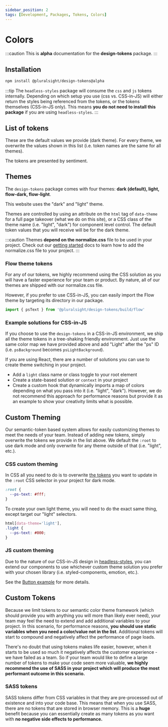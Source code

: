 ```yaml
---
sidebar_position: 2
tags: [Development, Packages, Tokens, Colors]
---
```



# Colors

:::caution
This is **alpha** documentation for the **design-tokens** package.
:::

## Installation

```bash npm2yarn
npm install @pluralsight/design-tokens@alpha
```

:::tip
The `headless-styles` package will consume the `css` and `js` tokens internally. Depending on which setup you use (css vs. CSS-in-JS) will either return the styles being referenced from the tokens, or the tokens themselves (CSS-in-JS only). This means **you do not need to install this package** if you are using `headless-styles`.
:::

## List of tokens

These are the default values we provide (dark theme). For every theme, we overwrite the values shown in this list (i.e. token names are the same for all themes).

The tokens are presented by sentiment.

<TokensColorMap />

## Themes

The `design-tokens` package comes with four themes: **dark (default), light, flow-dark, flow-light**.

This website uses the "dark" and "light" theme.

Themes are controlled by using an attribute on the `html` tag of `data-theme` for a full page takeover (what we do on this site), or a CSS class of the theme name (i.e. "light", "dark") for component level control. The default token values that you will receive will be for the dark theme.

:::caution
Themes **depend on the normalize.css** file to be used in your project. Check out our [getting started](../../getting-started/installation.md#normalizecss) docs to learn how to add the normalize.css file to your project.
:::

### Flow theme tokens

For any of our tokens, we highly recommend using the CSS solution as you will have a faster experience for your team or product. By nature, all of our themes are shipped with our normalize.css file.

However, if you prefer to use CSS-in-JS, you can easily import the Flow theme by targeting its directory in our package.

```javascript title="Importing Flow CSS-in-JS Variables"
import { psText } from '@pluralsight/design-tokens/build/flow'
```

### Example solutions for CSS-in-JS

If you choose to use the `design-tokens` in a CSS-in-JS environment, we ship all the theme tokens in a tree-shaking friendly environment. Just use the same color map we have provided above and add "Light" after the "ps" ID (i.e. `psBackground` becomes `psLightBackground`).

If you are using React, there are a number of solutions you can use to create theme switching in your project.

- Add a `light` class name or class toggle to your root element
- Create a state-based solution or `context` in your project
- Create a custom hook that dynamically imports a map of colors depending on what you pass into it (i.e. "light", "dark"). However, we do not recommend this approach for performance reasons but provide it as an example to show your creativity limits what is possible.

## Custom Theming

Our semantic-token based system allows for easily customizing themes to meet the needs of your team. Instead of adding new tokens, simply overwrite the tokens we provide in the list above. We default the `:root` to use dark mode and only overwrite for any theme outside of that (i.e. "light", etc.).

### CSS custom theming

In CSS all you need to do is to overwrite [the tokens](#list-of-tokens) you want to update in the `:root` CSS selector in your project for dark mode.

```css title="Global CSS file for your project"
:root {
  --ps-text: #fff;
}
```

To create your own light theme, you will need to do the exact same thing, except target our "light" selectors.

```css title="Global CSS file for your project"
html[data-theme='light'],
.light {
  --ps-text: #000;
}
```

### JS custom theming

Due to the nature of our CSS-in-JS design in [headless-styles](../headless-styles/Button.mdx), you can extend our components to use whichever custom theme solution you prefer with your chosen library (i.e. styled-components, emotion, etc.).

See the [Button example](../headless-styles/Button.mdx#extending) for more details.

## Custom Tokens

Because we limit tokens to our semantic color theme framework (which should provide you with anything you will more than likely ever need), your team may feel the need to extend and add additional variables to your project. In this scenario, for performance reasons, **you should use static variables when you need a color/value not in the list**. Additional tokens will start to compound and negatively affect the performance of page loads.

There's no doubt that using tokens makes life easier, however, when it starts to be used so much it negatively affects the customer experience - we have failed as a team. So if your team would like to define a large number of tokens to make your code seem more valuable, **we highly recommend the use of SASS in your project which will produce the most performant outcome in this scenario.**

### SASS tokens

SASS tokens differ from CSS variables in that they are pre-processed out of existence and into your code base. This means that when you use SASS, there are no tokens that are stored in browser memory. This is a **huge** benefit because you can essentially create as many tokens as you want with **no negative side effects to performance.**
